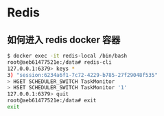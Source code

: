# Redis

## 如何进入 redis docker 容器

```bash
$ docker exec -it redis-local /bin/bash
root@aeb61477521e:/data# redis-cli
127.0.0.1:6379> keys *
3) "session:6234a6f1-7c72-4229-b785-27f29048f535"
> HGET SCHEDULER_SWITCH TaskMonitor
> HSET SCHEDULER_SWITCH TaskMonitor '1'
127.0.0.1:6379> quit
root@aeb61477521e:/data# exit
exit
```
